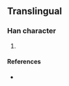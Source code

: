 {{character info/new}}
==Translingual==

===Han character===
{{Han char|rn=38|rad=女|as=07|sn=10|four=42400|canj=VHDN|ids=⿰女利}}

# {{defn|Han|sort=女07}}

====References====
* {{Han ref|kx=0263.251|hdz=21052.101|uh=5A33|ud=23091|bh=D164|bd=53604}}